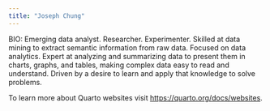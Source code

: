 ```yaml
---
title: "Joseph Chung"
---
```


BIO:
Emerging data analyst. Researcher. Experimenter. Skilled at data mining to extract semantic information from raw data. Focused on data analytics. Expert at analyzing and summarizing data to present them in charts, graphs, and tables, making complex data easy to read and understand. Driven by a desire to learn and apply that knowledge to solve problems.

To learn more about Quarto websites visit <https://quarto.org/docs/websites>.

